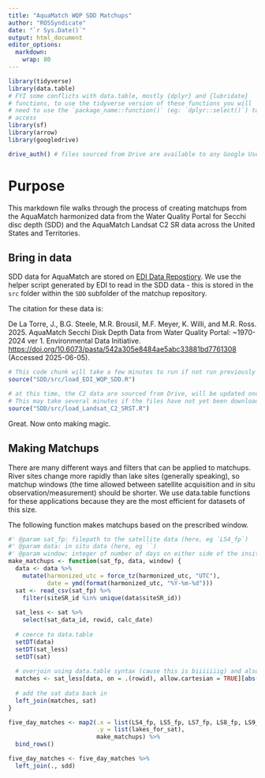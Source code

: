```yaml
---
title: "AquaMatch WQP SDD Matchups"
author: "ROSSyndicate"
date: "`r Sys.Date()`"
output: html_document
editor_options: 
  markdown: 
    wrap: 80
---
```


```r
library(tidyverse) 
library(data.table)
# FYI some conflicts with data.table, mostly {dplyr} and {lubridate} 
# functions, to use the tidyverse version of these functions you will 
# need to use the `package_name::function()` (eg: `dplyr::select()`) to
# access
library(sf)
library(arrow)
library(googledrive)

drive_auth() # files sourced from Drive are available to any Google User, the console will walk through authentication steps.
```

# Purpose

This markdown file walks through the process of creating matchups from the
AquaMatch harmonized data from the Water Quality Portal for Secchi disc depth
(SDD) and the AquaMatch Landsat C2 SR data across the United States and
Territories.

## Bring in data

SDD data for AquaMatch are stored on [EDI Data
Repostiory](https://portal.edirepository.org/nis/mapbrowse?packageid=edi.1856.1).
We use the helper script generated by EDI to read in the SDD data - this is
stored in the `src` folder within the `SDD` subfolder of the matchup repository.

The citation for these data is:

De La Torre, J., B.G. Steele, M.R. Brousil, M.F. Meyer, K. Willi, and M.R. Ross.
2025. AquaMatch Secchi Disk Depth Data from Water Quality Portal: \~1970-2024
ver 1. Environmental Data Initiative.
<https://doi.org/10.6073/pasta/542a305e8484ae5abc33881bd7761308> (Accessed
2025-06-05).

```r
# This code chunk will take a few minutes to run if not run previously
source("SDD/src/load_EDI_WQP_SDD.R")

# at this time, the C2 data are sourced from Drive, will be updated once the pub is out
# This may take several minutes if the files have not yet been downloaded.
source("SDD/src/load_Landsat_C2_SRST.R")
```

Great. Now onto making magic.

## Making Matchups

There are many different ways and filters that can be applied to matchups. River
sites change more rapidly than lake sites (generally speaking), so matchup
windows (the time allowed between satellite acquisition and in situ
observation/measurement) should be shorter. We use data.table functions for
these applications because they are the most efficient for datasets of this
size.

The following function makes matchups based on the prescribed window.

```r
#' @param sat_fp: filepath to the satellite data (here, eg `LS4_fp`)
#' @param data: in situ data (here, eg ``)
#' @param window: integer of number of days on either side of the insitu measuerment
make_matchups <- function(sat_fp, data, window) {
  data <- data %>% 
    mutate(harmonized_utc = force_tz(harmonized_utc, "UTC"),
           date = ymd(format(harmonized_utc, "%Y-%m-%d")))
  sat <- read_csv(sat_fp) %>% 
    filter(siteSR_id %in% unique(data$siteSR_id))
  
  sat_less <- sat %>% 
    select(sat_data_id, rowid, calc_date) 
  
  # coerce to data.table
  setDT(data)
  setDT(sat_less)
  setDT(sat)
  
  # overjoin using data.table syntax (cause this is biiiiiiig) and also filter in one step (also because of size)
  matches <- sat_less[data, on = .(rowid), allow.cartesian = TRUE][abs(as.integer(difftime(date, calc_date, units = "days"))) <= window]
  
  # add the sat data back in
  left_join(matches, sat)
}

five_day_matches <- map2(.x = list(LS4_fp, LS5_fp, LS7_fp, LS8_fp, LS9_fp),
                         .y = list(lakes_for_sat),
                         make_matchups) %>% 
  bind_rows()

five_day_matches <- five_day_matches %>% 
  left_join(., sdd)
```
